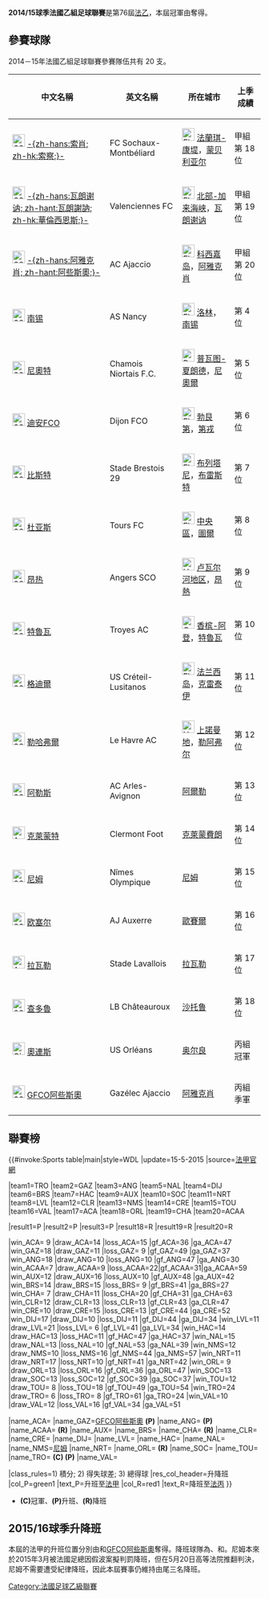 '''2014/15球季法國乙組足球聯賽'''是第76屆[[法乙|法乙]]，本屆冠軍由{{fc|特魯瓦}}奪得。

== 參賽球隊 ==
2014－15年法國乙組足球聯賽參賽隊伍共有 20 支。
{| class="wikitable" style=font-size:100%
|-
!中文名稱
!英文名稱
!所在城市
!上季成績
|-
|[[File:600px_Giallo_e_Blu2.png|25px]] [[索肖足球俱乐部|-{zh-hans:索肖; zh-hk:索察;}-]] ||FC Sochaux-Montbéliard||[[File:Flag_of_Franche-Comté.svg|25px]] [[法蘭琪-康堤|法蘭琪-康堤]]，[[蒙贝利亚尔|蒙贝利亚尔]]||甲組 第 18 位
|-
|[[File:600px_Rosso_con_V_Bianca.png|25px]] [[瓦朗谢讷足球俱乐部|-{zh-hans:瓦朗谢讷; zh-hant:瓦朗謝訥; zh-hk:華倫西恩斯;}-]]
|Valenciennes FC
|[[File:Flag_of_Flemish_Region_(De_Vlaamse_Leeuw).svg|25px]] [[北部-加来海峡|北部-加来海峡]]，[[瓦朗谢讷|瓦朗谢讷]] ||甲組 第 19 位
|-
|[[File:600px_Rosso_e_Bianco_(strisce).png|25px]] [[阿雅克肖足球俱乐部|-{zh-hans:阿雅克肖; zh-hant:阿些斯奧;}-]]||AC Ajaccio||[[File:Flag_of_Corsica.svg|25px]] [[科西嘉岛|科西嘉岛]]，[[阿雅克肖|阿雅克肖]] ||甲組 第 20 位
|- 
|[[File:600px_Bianco_con_strisce_diagonali_Rosse.png|25px]] [[南锡足球俱乐部|南锡]] ||AS Nancy || [[File:Flag_of_Lorraine.svg|25px]] [[洛林|洛林]]，[[南锡|南锡]]|| 第 4 位
|- 
|[[File:600px_Blu_e_Bianco2.png|25px]] [[尼奥尔岩羚羊足球俱乐部|尼奧特]] ||Chamois Niortais F.C. ||[[File:Poitou-Charentes_flag.svg|25px]] [[普瓦图-夏朗德|普瓦图-夏朗德]]，[[尼奧爾|尼奧爾]]|| 第 5 位
|- 
|[[File:600px_Cremisi_e_Bianco_(Bordato).png|25px]] [[迪安FCO|迪安FCO]] ||Dijon FCO || [[File:Flag_of_Bourgogne.svg|25px]] [[勃艮第|勃艮第]]，[[第戎|第戎]]|| 第 6 位
|- 
|[[File:600px_Bianco-rosso-ermellino.svg|25px]] [[布雷斯特足球俱乐部|比斯特]] ||Stade Brestois 29 ||[[File:Flag_of_Brittany_(Gwenn_ha_du).svg|25px]] [[布列塔尼|布列塔尼]]，[[布雷斯特_(法国)|布雷斯特]]|| 第 7 位
|- 
|[[File:600px_Celeste_e_Nero.png|25px]] [[杜亚斯足球俱乐部|杜亚斯]] ||Tours FC || [[File:Flag_of_Centre-Val_de_Loire.svg|25px]] [[中央_(大區)|中央區]]，[[圖爾|圖爾]]|| 第 8 位
|- 
|[[File:600px_Bianco_e_Nero_(Strisce).png|25px]] [[昂热足球俱乐部|昂热]]||Angers SCO||[[File:Unofficial_flag_of_Pays-de-la-Loire.svg|25px]] [[卢瓦尔河地区|卢瓦尔河地区]]，[[昂熱|昂熱]]|| 第 9 位
|- 
|[[File:600px_Blu_Azzurro_e_Blu.png|25px]] [[特魯瓦足球俱樂部|特魯瓦]] ||Troyes AC || [[File:Champagne_Ardenne_flag.svg|25px]] [[香槟-阿登|香槟-阿登]]，[[特魯瓦|特魯瓦]]|| 第 10 位
|- 
|[[File:600px_Blu.png|25px]] [[格迪爾體育聯盟|格迪爾]] ||US Créteil-Lusitanos || [[File:Flag_of_Île-de-France.svg|25px]] [[法兰西岛|法兰西岛]]，[[克雷泰伊|克雷泰伊]]|| 第 11 位
|- 
|[[File:600px_Celeste_e_Blu.png|25px]] [[勒阿弗尔足球俱乐部|勒哈弗爾]] ||Le Havre AC || [[File:Haute-Normandie_flag.svg|25px]] [[上諾曼地|上諾曼地]]，[[勒阿弗尔|勒阿弗尔]]|| 第 12 位
|-
|[[File:600px_Blu_e_Giallo_(Strisce)2.png|25px]] [[阿尔勒-阿维尼翁田径俱乐部|阿勒斯]] ||AC Arles-Avignon ||[[阿爾勒|阿爾勒]]|| 第 13 位
|- 
|[[File:Amaranto_e_Blu.svg|25px]] [[克莱蒙足球俱乐部|克萊蒙特]] ||Clermont Foot || [[克萊蒙費朗|克萊蒙費朗]]|| 第 14 位
|- 
|[[File:600px_Rosso2.png|25px]] [[尼姆奥林匹克足球俱乐部|尼姆]] ||Nîmes Olympique || [[尼姆|尼姆]]|| 第 15 位
|- 
|[[File:600px_Bianco_e_Blu_con_Croce_Maltese.png|25px]] [[欧塞尔足球俱乐部|欧塞尔]] ||AJ Auxerre ||[[歐賽爾|歐賽爾]]|| 第 16 位
|- 
|[[File:Arancione_e_Nero.svg|25px]] [[拉瓦勒足球俱乐部|拉瓦勒]] ||Stade Lavallois || [[拉瓦勒|拉瓦勒]]|| 第 17 位
|-
|[[File:600px_Rosso_e_Blu_(Strisce).png|25px]] [[沙托鲁足球俱乐部|查多魯]] ||LB Châteauroux ||[[沙托鲁|沙托鲁]]|| 第 18 位
|-
|[[File:Giallo_e_Rosso_diagonale.svg|25px]] [[奧連斯體育聯盟|奧連斯]] ||US Orléans || [[奥尔良|奥尔良]]|| 丙組 冠軍
|- 
|[[File:600px_bordered_Blue_HEX-161384_Red_HEX-FF0000.svg|25px]] [[阿雅克肖加泽莱克|GFCO阿些斯奧]]||Gazélec Ajaccio||[[阿雅克肖|阿雅克肖]] || 丙組 季軍
|}

==聯賽榜==
{{#invoke:Sports table|main|style=WDL
|update=15-5-2015
|source=[http://www.ligue1.com/ligue2/classement?cat=Gen 法甲官網]

|team1=TRO |team2=GAZ |team3=ANG |team5=NAL |team4=DIJ |team6=BRS |team7=HAC |team9=AUX |team10=SOC |team11=NRT |team8=LVL |team12=CLR |team13=NMS |team14=CRE |team15=TOU |team16=VAL |team17=ACA |team18=ORL |team19=CHA |team20=ACAA

|result1=P |result2=P |result3=P |result18=R |result19=R |result20=R

|win_ACA= 9 |draw_ACA=14 |loss_ACA=15 |gf_ACA=36 |ga_ACA=47
|win_GAZ=18 |draw_GAZ=11 |loss_GAZ= 9 |gf_GAZ=49 |ga_GAZ=37
|win_ANG=18 |draw_ANG=10 |loss_ANG=10 |gf_ANG=47 |ga_ANG=30
|win_ACAA=7 |draw_ACAA=9 |loss_ACAA=22|gf_ACAA=31|ga_ACAA=59
|win_AUX=12 |draw_AUX=16 |loss_AUX=10 |gf_AUX=48 |ga_AUX=42
|win_BRS=14 |draw_BRS=15 |loss_BRS= 9 |gf_BRS=41 |ga_BRS=27
|win_CHA= 7 |draw_CHA=11 |loss_CHA=20 |gf_CHA=31 |ga_CHA=63
|win_CLR=12 |draw_CLR=13 |loss_CLR=13 |gf_CLR=43 |ga_CLR=47
|win_CRE=10 |draw_CRE=15 |loss_CRE=13 |gf_CRE=44 |ga_CRE=52
|win_DIJ=17 |draw_DIJ=10 |loss_DIJ=11 |gf_DIJ=44 |ga_DIJ=34                                                                                                                   
|win_LVL=11 |draw_LVL=21 |loss_LVL= 6 |gf_LVL=41 |ga_LVL=34
|win_HAC=14 |draw_HAC=13 |loss_HAC=11 |gf_HAC=47 |ga_HAC=37
|win_NAL=15 |draw_NAL=13 |loss_NAL=10 |gf_NAL=53 |ga_NAL=39
|win_NMS=12 |draw_NMS=10 |loss_NMS=16 |gf_NMS=44 |ga_NMS=57
|win_NRT=11 |draw_NRT=17 |loss_NRT=10 |gf_NRT=41 |ga_NRT=42
|win_ORL= 9 |draw_ORL=13 |loss_ORL=16 |gf_ORL=36 |ga_ORL=47
|win_SOC=13 |draw_SOC=13 |loss_SOC=12 |gf_SOC=39 |ga_SOC=37
|win_TOU=12 |draw_TOU= 8 |loss_TOU=18 |gf_TOU=49 |ga_TOU=54
|win_TRO=24 |draw_TRO= 6 |loss_TRO= 8 |gf_TRO=61 |ga_TRO=24
|win_VAL=10 |draw_VAL=12 |loss_VAL=16 |gf_VAL=34 |ga_VAL=51

|name_ACA={{scl|阿些斯奧}} 
|name_GAZ=[[GFCO阿些斯奧|GFCO阿些斯奧]] '''(P)'''
|name_ANG={{scl|昂熱}} '''(P)'''
|name_ACAA={{scl|阿勒斯}} '''(R)'''
|name_AUX={{fc|歐塞爾}}
|name_BRS={{fc|比斯特}}
|name_CHA={{fc|查多魯}} '''(R)'''
|name_CLR={{fc|克萊蒙特}}
|name_CRE={{scl|格迪爾}}
|name_DIJ={{fc|迪安}}
|name_LVL={{fc|拉瓦勒}}
|name_HAC={{scl|勒哈費爾}}
|name_NAL={{scl|南錫}}
|name_NMS=[[尼姆奧林匹克|尼姆]]
|name_NRT={{fc|尼奧特}}
|name_ORL={{scl|奧連斯}} '''(R)'''
|name_SOC={{fc|索察}}
|name_TOU={{fc|杜亞斯}}
|name_TRO={{scl|特魯瓦}} '''(C) (P)'''
|name_VAL={{fc|華倫西恩斯}}

|class_rules=1) 積分; 2) 得失球差; 3) 總得球
|res_col_header=升降班
|col_P=green1  |text_P=升班至[[2015/16球季法國甲組足球聯賽|法甲]]
|col_R=red1 |text_R=降班至[[2015/16球季法國丙組足球聯賽|法丙]]
}}

*'''(C)'''冠軍、'''(P)'''升班、'''(R)'''降班

==2015/16球季升降班==
本屆的法甲的升班位置分別由{{fc|特魯瓦}}和[[GFCO阿些斯奧|GFCO阿些斯奧]]奪得。降班球隊為{{scl|奧連斯}}、{{fc|查多魯}}和{{fc|阿勒斯}}。尼姆本來於2015年3月被法國足總因假波案擬判罰降班，但在5月20日高等法院推翻判決，尼姆不需要遭受紀律降班，因此本屆賽事仍維持由尾三名降班。

[[Category:法國足球乙級聯賽|Category:法國足球乙級聯賽]]